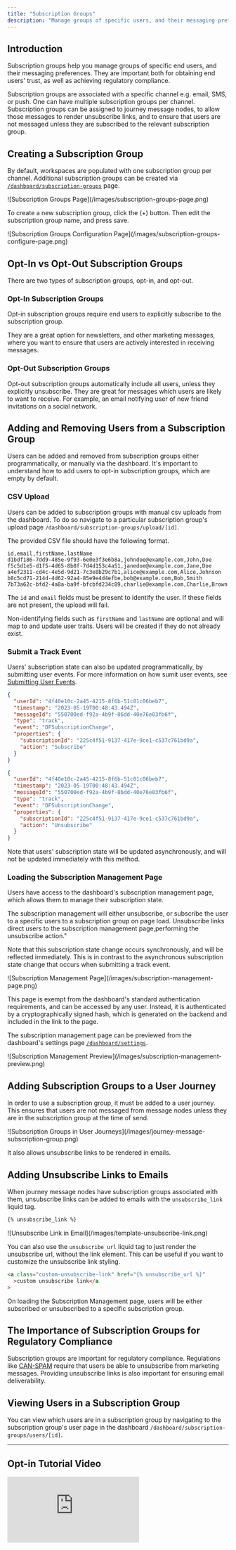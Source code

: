 ```yaml
---
title: "Subscription Groups"
description: "Manage groups of specific users, and their messaging preferences."
---
```


## Introduction

Subscription groups help you manage groups of specific end users, and their messaging preferences. They are important both for obtaining end users' trust, as well as achieving regulatory compliance.

Subscription groups are associated with a specific channel e.g. email, SMS, or push. One can have multiple subscription groups per channel. Subscription groups can be assigned to journey message nodes, to allow those messages to render unsubscribe links, and to ensure that users are not messaged unless they are subscribed to the relevant subscription group.

## Creating a Subscription Group

By default, workspaces are populated with one subscription group per channel. Additional subscription groups can be created via [`/dashboard/subscription-groups`](https://demo.dittofeed.com/dashboard/subscription-groups) page.

<Frame>![Subscription Groups Page](/images/subscription-groups-page.png)</Frame>

To create a new subscription group, click the (+) button. Then edit the subscription group name, and press save.

<Frame>
  ![Subscription Groups Configuration
  Page](/images/subscription-groups-configure-page.png)
</Frame>

## Opt-In vs Opt-Out Subscription Groups

There are two types of subscription groups, opt-in, and opt-out.

### Opt-In Subscription Groups

Opt-in subscription groups require end users to explicitly subscribe to the subscription group.

They are a great option for newsletters, and other marketing messages, where you want to ensure that users are actively interested in receiving messages.

### Opt-Out Subscription Groups

Opt-out subscription groups automatically include all users, unless they explicitly unsubscribe. They are great for messages which users are likely to want to receive. For example, an email notifying user of new friend invitations on a social network.

## Adding and Removing Users from a Subscription Group

Users can be added and removed from subscription groups either programmatically, or manually via the dashboard. It's important to understand how to add users to opt-in subscription groups, which are empty by default.

### CSV Upload

Users can be added to subscription groups with manual csv uploads from the dashboard. To do so navigate to a particular subscription group's upload page `/dashboard/subscription-groups/upload/[id]`.

The provided CSV file should have the following format.

```csv users.csv
id,email,firstName,lastName
d1bdf186-7dd9-485e-9f93-6e0e3f3e6b8a,johndoe@example.com,John,Doe
f5c5d1e5-d1f5-4d65-8b8f-7d4d153c4a51,janedoe@example.com,Jane,Doe
a4ef2311-cd4c-4e5d-9d21-7c3e8b29c7b1,alice@example.com,Alice,Johnson
b8c5cd71-214d-4d62-92a4-85e9e4d4efbe,bob@example.com,Bob,Smith
7b73a62c-bfd2-4a8a-ba9f-bfcbfd234c89,charlie@example.com,Charlie,Brown
```

The `id` and `email` fields must be present to identify the user. If these fields are not present, the upload will fail.

Non-identifying fields such as `firstName` and `lastName` are optional and will map to and update user traits. Users will be created if they do not already exist.

### Submit a Track Event

Users' subscription state can also be updated programmatically, by submitting user events. For more information on how sumit user events, see [Submitting User Events](/guide/submitting-user-events).

```json Subscribe Track Event
{
  "userId": "4f40e10c-2a45-4215-8f6b-51c01c06beb7",
  "timestamp": "2023-05-19T00:48:43.494Z",
  "messageId": "550700ed-f92a-4b9f-86dd-40e76e03fb6f",
  "type": "track",
  "event": "DFSubscriptionChange",
  "properties": {
    "subscriptionId": "225c4f51-9137-417e-9ce1-c537c761bd9a",
    "action": "Subscribe"
  }
}
```

```json Unsubscribe Track Event
{
  "userId": "4f40e10c-2a45-4215-8f6b-51c01c06beb7",
  "timestamp": "2023-05-19T00:48:43.494Z",
  "messageId": "550700ed-f92a-4b9f-86dd-40e76e03fb6f",
  "type": "track",
  "event": "DFSubscriptionChange",
  "properties": {
    "subscriptionId": "225c4f51-9137-417e-9ce1-c537c761bd9a",
    "action": "Unsubscribe"
  }
}
```

Note that users' subscription state will be updated asynchronously, and will not be updated immediately with this method.

### Loading the Subscription Management Page

Users have access to the dashboard's subscription management page, which allows them to manage their subscription state.

The subscription management will either unsubscribe, or subscribe the user to a specific users to a subscription group on page load. Unsubscribe links direct users to the subscription management page,performing the unsubscribe action."

Note that this subscription state change occurs synchronously, and will be reflected immediately. This is in contrast to the asynchronous subscription state change that occurs when submitting a track event.

<Frame>
  ![Subscription Management Page](/images/subscription-management-page.png)
</Frame>

This page is exempt from the dashboard's standard authentication requirements, and can be accessed by any user. Instead, it is authenticated by a cryptographically signed hash, which is generated on the backend and included in the link to the page.

The subscription management page can be previewed from the dashboard's settings page [`/dashboard/settings`](https://demo.dittofeed.com/dashboard/settings).

<Frame>
  ![Subscription Management
  Preview](/images/subscription-management-preview.png)
</Frame>

## Adding Subscription Groups to a User Journey

In order to use a subscription group, it must be added to a user journey. This ensures that users are not messaged from message nodes unless they are in the subscription group at the time of send.

<Frame>
  ![Subscription Groups in User
  Journeys](/images/journey-message-subscription-group.png)
</Frame>

It also allows unsubscribe links to be rendered in emails.

## Adding Unsubscribe Links to Emails

When journey message nodes have subscription groups associated with them, unsubscribe links can be added to emails with the `unsubscribe_link` liquid tag.

```html
{% unsubscribe_link %}
```

<Frame>
  ![Unsubscribe Link in Email](/images/template-unsubscribe-link.png)
</Frame>

You can also use the `unsubscribe_url` liquid tag to just render the unsubscribe url, without the link element. This can be useful if you want to customize the unsubscribe link styling.

```html
<a class="custom-unsubscribe-link" href="{% unsubscribe_url %}"
  >custom unsubscribe link</a
>
```

On loading the Subscription Management page, users will be either subscribed or unsubscribed to a specific subscription group.

## The Importance of Subscription Groups for Regulatory Compliance

Subscription groups are important for regulatory compliance. Regulations like [CAN-SPAM](https://en.wikipedia.org/wiki/CAN-SPAM_Act_of_2003) require that users be able to unsubscribe from marketing messages. Providing unsubscribe links is also important for ensuring email deliverability.

## Viewing Users in a Subscription Group

You can view which users are in a subscription group by navigating to the subscription group's user page in the dashboard `/dashboard/subscription-groups/users/[id]`.

---

## Opt-in Tutorial Video

<iframe
  className="w-full aspect-video"
  src="https://www.youtube.com/embed/BQkYCbRzqQI?si=IxH_1b8IuKIg2h_1"
  title="Subscription Groups | Opt-in Consent for Email"
  frameBorder="0"
  allow="accelerometer; autoplay; clipboard-write; encrypted-media; gyroscope; picture-in-picture"
  allowFullScreen
></iframe>
